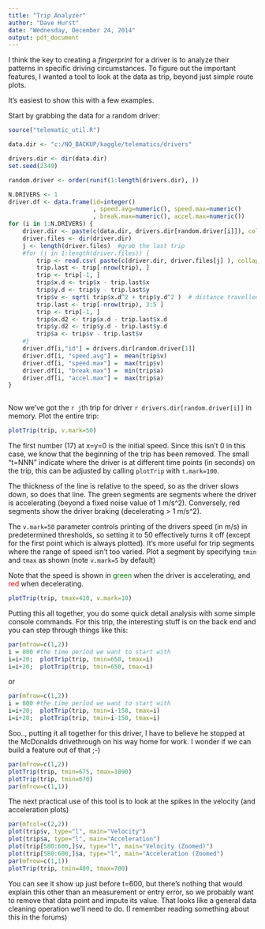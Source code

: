 ```yaml
---
title: "Trip Analyzer"
author: "Dave Hurst"
date: "Wednesday, December 24, 2014"
output: pdf_document
---
```


I think the key to creating a *fingerprint* for a driver is to analyze their patterns in specific driving circumstances.  To figure out the important features, I wanted a tool to look at the data as trip, beyond just simple route plots.

It's easiest to show this with a few examples.

Start by grabbing the data for a random driver:
```r
source("telematic_util.R")

data.dir <- "c:/NO_BACKUP/kaggle/telematics/drivers"

drivers.dir <- dir(data.dir)
set.seed(2349)

random.driver <- order(runif(1:length(drivers.dir), ))

N.DRIVERS <- 1
driver.df <- data.frame(id=integer()
                        , speed.avg=numeric(), speed.max=numeric()
                        , break.max=numeric(), accel.max=numeric())
for (i in 1:N.DRIVERS) {
    driver.dir <- paste(c(data.dir, drivers.dir[random.driver[i]]), collapse="/")
    driver.files <- dir(driver.dir)
    j <- length(driver.files)  #grab the last trip
    #for (j in 1:length(driver.files)) {
        trip <- read.csv( paste(c(driver.dir, driver.files[j] ), collapse="/"))
        trip.last <- trip[-nrow(trip), ]
        trip <- trip[-1, ]
        trip$x.d <- trip$x - trip.last$x
        trip$y.d <- trip$y - trip.last$y
        trip$v <- sqrt( trip$x.d^2 + trip$y.d^2 )  # distance travelled per second
        trip.last <- trip[-nrow(trip), 3:5 ]
        trip <- trip[-1, ]
        trip$x.d2 <- trip$x.d - trip.last$x.d
        trip$y.d2 <- trip$y.d - trip.last$y.d
        trip$a <- trip$v - trip.last$v       
    #}
    driver.df[i,"id"] = drivers.dir[random.driver[1]]
    driver.df[i, "speed.avg"] =  mean(trip$v)
    driver.df[i, "speed.max"] =  max(trip$v)
    driver.df[i, "break.max"] =  min(trip$a)
    driver.df[i, "accel.max"] =  max(trip$a)
}    
    
```
Now we've got the `r j`th trip for driver `r drivers.dir[random.driver[i]]` in memory.  Plot the entire trip:  

```r
plotTrip(trip, v.mark=50) 
```
  
The first number (17) at x=y=0 is the initial speed.  Since this isn't 0 in this case, we know that the beginning of the trip has been removed.  The small "t=NNN" indicate where the driver is at different time points (in seconds) on the trip, this can be adjusted by calling `plotTrip` with `t.mark=100`.

The thickness of the line is relative to the speed, so as the driver slows down, so does that line.  The green segments are segments where the driver is accelerating (beyond a fixed noise value of 1 m/s^2). Conversely, red segments show the driver braking (decelerating > 1 m/s^2).

The `v.mark=50` parameter controls printing of the drivers speed (in m/s) in predetermined thresholds, so setting it to 50 effectively turns it off (except for the first point which is always plotted).  It's more useful for trip segments where the range of speed isn't too varied.  Plot a segment by specifying `tmin` and `tmax` as shown (note `v.mark=5` by default)

Note that the speed is shown in <span style="color:green">green</span> when the driver is accelerating, and <span style="color:red">red</span> when decelerating.  
```r
plotTrip(trip, tmax=410, v.mark=10)
```
  
Putting this all together, you do some quick detail analysis with some simple console commands.  For this trip, the interesting stuff is on the back end and you can step through things like this:  
```r
par(mfrow=c(1,2))
i = 800 #the time period we want to start with
i=i+20;  plotTrip(trip, tmin=650, tmax=i)
i=i+20;  plotTrip(trip, tmin=650, tmax=i)
```
  
or  
```r
par(mfrow=c(1,2))
i = 800 #the time period we want to start with
i=i+20;  plotTrip(trip, tmin=i-150, tmax=i)
i=i+20;  plotTrip(trip, tmin=i-150, tmax=i)
```
  
Soo.., putting it all together for this driver, I have to believe he stopped at the McDonalds drivethrough on his way home for work. I wonder if we can build a feature out of that ;-)  

```r
par(mfrow=c(1,2))
plotTrip(trip, tmin=675, tmax=1090)
plotTrip(trip, tmin=670)
par(mfrow=c(1,1))
```  
The next practical use of this tool is to look at the spikes in the velocity (and acceleration plots)
```r
par(mfcol=c(2,2))
plot(trip$v, type="l", main="Velocity")
plot(trip$a, type="l", main="Acceleration")
plot(trip[580:600,]$v, type="l", main="Velocity (Zoomed)")
plot(trip[580:600,]$a, type="l", main="Acceleration (Zoomed")
par(mfrow=c(1,1))
plotTrip(trip, tmin=480, tmax=700)
```
You can see it show up just before t=600, but there's nothing that would explain this other than an measurement or entry error, so we probably want to remove that data point and impute its value.  That looks like a general data cleaning operation we'll need to do.  (I remember reading something about this in the forums)


